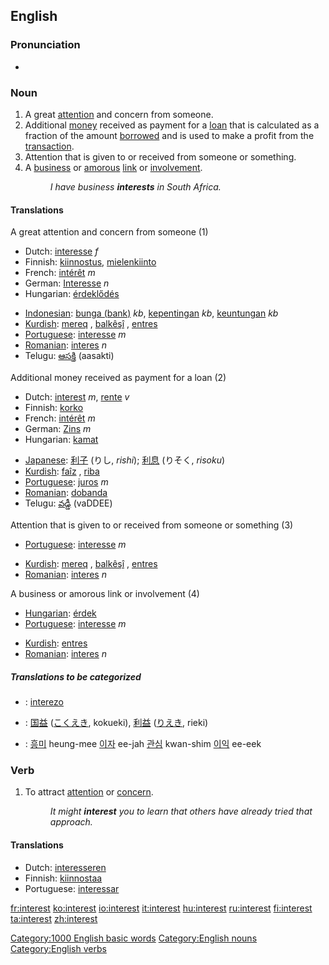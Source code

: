 ==English==

{{rank|story|deep|meet|472|interest|brother|I've|longer}}

===Pronunciation===
*{{audio|en-us-interest.ogg|Audio (US)}}

===Noun===
{{en-noun-reg}}

# A great [[attention]] and concern from someone.
# Additional [[money]] received as payment for a [[loan]] that is calculated as a fraction of the amount [[borrow]]ed and is used to make a profit from the [[transaction]].
# Attention that is given to or received from someone or something.
# A [[business]] or [[amorous]] [[link]] or [[involvement]].
#:''I have business '''interests''' in South Africa.''

====Translations====
;A great attention and concern from someone (1)
{{top}}
*Dutch: [[interesse]] ''f''
*Finnish: [[kiinnostus]], [[mielenkiinto]]
*French: [[intérêt]] ''m''
*German: [[Interesse]] ''n''
*Hungarian: [[érdeklődés]]
{{mid}}
*[[Indonesian]]: [[bunga (bank)]] ''kb'', [[penting|kepentingan]] ''kb'', [[keuntungan]] ''kb''
*[[Kurdish]]: [[mereq]] {{f}}, [[balkêşî]] {{f}}, [[entres]] {{f}}
*[[Portuguese]]: [[interesse]] ''m''
*[[Romanian]]: [[interes]] ''n''
*Telugu: [[ఆసక్తి]] (aasakti)
{{bottom}}

;Additional money received as payment for a loan (2)
{{top}}
*Dutch: [[interest]] ''m'', [[rente]] ''v''
*Finnish: [[korko]]
*French: [[intérêt]] ''m''
*German: [[Zins]] ''m''
*Hungarian: [[kamat]]
{{mid}}
*[[Japanese]]: [[利子]] (りし, ''rishi''); [[利息]] (りそく, ''risoku'')
*[[Kurdish]]: [[faîz]] {{f}}, [[riba]] {{f}}
*[[Portuguese]]: [[juros]] ''m''
*[[Romanian]]: [[dobanda]]
*Telugu: [[వడ్డీ]] (vaDDEE)
{{bottom}}

;Attention that is given to or received from someone or something (3)
{{top}}
*[[Portuguese]]: [[interesse]] ''m''
{{mid}}
*[[Kurdish]]: [[mereq]] {{f}}, [[balkêşî]] {{f}}, [[entres]] {{f}}
*[[Romanian]]: [[interes]] ''n''
{{bottom}}

;A business or amorous link or involvement (4)
{{top}}
*[[Hungarian]]: [[érdek]]
*[[Portuguese]]: [[interesse]] ''m''
{{mid}}
*[[Kurdish]]: [[entres]] {{f}}
*[[Romanian]]: [[interes]] ''n''
{{bottom}}

=====Translations to be categorized=====
{{checktrans}}
{{top}}
*{{ttbc|Esperanto}}: [[interezo]]
*{{ttbc|Japanese}}: [[国益]] ([[こくえき]], kokueki), [[利益]] ([[りえき]], rieki)
{{mid}}
*{{ttbc|Korean}}: [[흥미]] heung-mee [[이자]] ee-jah  [[관심]] kwan-shim [[이익]] ee-eek
{{bottom}}

===Verb===
{{en-infl-reg-consonant|interest||}}

# To attract [[attention]] or [[concern]].
#:''It might '''interest''' you to learn that others have already tried that approach.''

====Translations====
*Dutch: [[interesseren]]
*Finnish: [[kiinnostaa]]
*Portuguese: [[interessar]]


[[Category:1000 English basic words]]
[[Category:English nouns]]
[[Category:English verbs]]

[[fr:interest]]
[[ko:interest]]
[[io:interest]]
[[it:interest]]
[[hu:interest]]
[[ru:interest]]
[[fi:interest]]
[[ta:interest]]
[[zh:interest]]